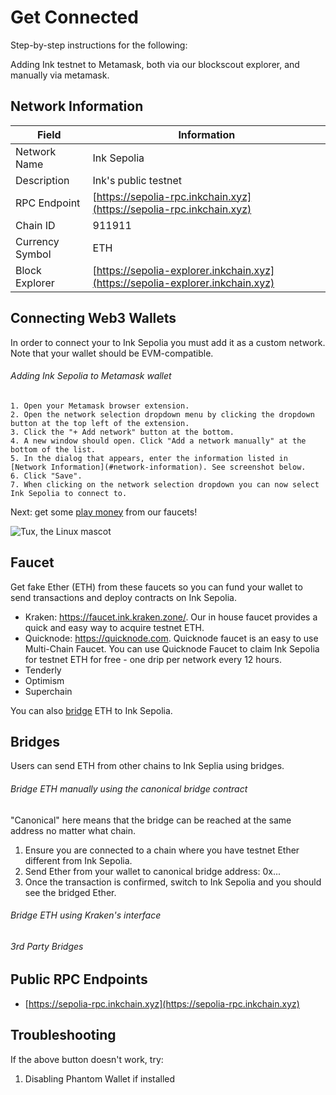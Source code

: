 
# Get Connected

Step-by-step instructions for the following:

Adding Ink testnet to Metamask, both via our blockscout explorer, and manually via metamask.

<AddNetworkButton />


## Network Information

| Field           | Information                                                    |
| --------------- | -------------------------------------------------------------- |
| Network Name    | Ink Sepolia                                                    |
| Description     | Ink's public testnet                                           |
| RPC Endpoint    | [https://sepolia-rpc.inkchain.xyz](https://sepolia-rpc.inkchain.xyz)   |
| Chain ID        | 911911                                                         |
| Currency Symbol | ETH                                                            |
| Block Explorer  | [https://sepolia-explorer.inkchain.xyz](https://sepolia-explorer.inkchain.xyz) |

## Connecting Web3 Wallets

In order to connect your to Ink Sepolia you must add it as a custom network. Note that your wallet should be EVM-compatible. 

###### Adding Ink Sepolia to Metamask wallet
    1. Open your Metamask browser extension.
    2. Open the network selection dropdown menu by clicking the dropdown button at the top left of the extension.
    3. Click the "+ Add network" button at the bottom.
    4. A new window should open. Click "Add a network manually" at the bottom of the list.
    5. In the dialog that appears, enter the information listed in [Network Information](#network-information). See screenshot below.
    6. Click "Save". 
    7. When clicking on the network selection dropdown you can now select Ink Sepolia to connect to. 

Next: get some [play money](#faucet) from our faucets!

![Tux, the Linux mascot](../../images/image.png)

## Faucet
Get fake Ether (ETH) from these faucets so you can fund your wallet to send transactions and deploy contracts on Ink Sepolia.

- Kraken: https://faucet.ink.kraken.zone/. Our in house faucet provides a quick and easy way to acquire testnet ETH.
- Quicknode: https://quicknode.com. Quicknode faucet is an easy to use Multi-Chain Faucet. You can use Quicknode Faucet to claim Ink Sepolia for testnet ETH for free - one drip per network every 12 hours.
- Tenderly 
- Optimism
- Superchain

You can also [bridge](#bridges) ETH to Ink Sepolia. 

## Bridges

Users can send ETH from other chains to Ink Seplia using bridges. 

###### Bridge ETH manually using the canonical bridge contract 

"Canonical" here means that the bridge can be reached at the same address no matter what chain. 

1. Ensure you are connected to a chain where you have testnet Ether different from Ink Sepolia.
2. Send Ether from your wallet to canonical bridge address: 0x...
3. Once the transaction is confirmed, switch to Ink Sepolia and you should see the bridged Ether.

###### Bridge ETH using Kraken's interface


###### 3rd Party Bridges


## Public RPC Endpoints

* [https://sepolia-rpc.inkchain.xyz](https://sepolia-rpc.inkchain.xyz)

## Troubleshooting

If the above button doesn't work, try:
1. Disabling Phantom Wallet if installed
